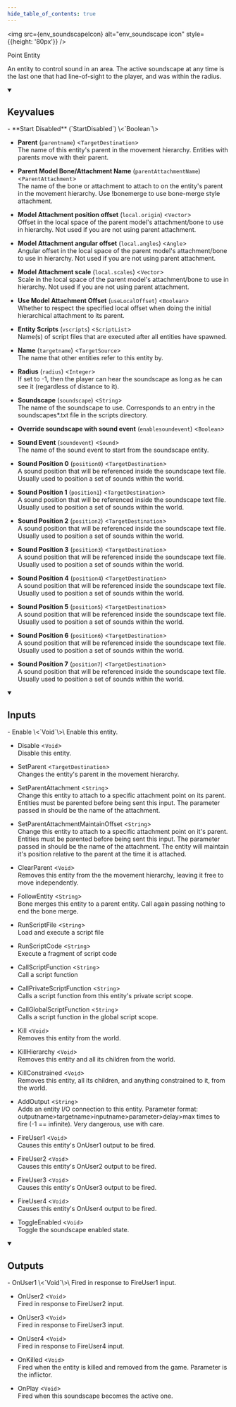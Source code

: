 ```yaml
---
hide_table_of_contents: true
---
```


<!---
!!!!!!
THIS PAGE IS AUTOGENERATED FROM GAME FGD DEFINITIONS!
DO NOT EDIT MANUALLY!
!!!!!!

In order to make edits, you can make an annotation file in /fgd_dump_overrides
-->



<img src={env_soundscapeIcon} alt="env_soundscape icon" style={{height: '80px'}} />

Point Entity

An entity to control sound in an area. The active soundscape at any time is the last one that had line-of-sight to the player, and was within the radius.

<details open>
<summary><h2>Keyvalues</h2></summary>
- **Start Disabled** (`StartDisabled`) \<`Boolean`\>

- **Parent** (`parentname`) \<`TargetDestination`\>\
The name of this entity's parent in the movement hierarchy. Entities with parents move with their parent.

- **Parent Model Bone/Attachment Name** (`parentAttachmentName`) \<`ParentAttachment`\>\
The name of the bone or attachment to attach to on the entity's parent in the movement hierarchy. Use !bonemerge to use bone-merge style attachment.

- **Model Attachment position offset** (`local.origin`) \<`Vector`\>\
Offset in the local space of the parent model's attachment/bone to use in hierarchy. Not used if you are not using parent attachment.

- **Model Attachment angular offset** (`local.angles`) \<`Angle`\>\
Angular offset in the local space of the parent model's attachment/bone to use in hierarchy. Not used if you are not using parent attachment.

- **Model Attachment scale** (`local.scales`) \<`Vector`\>\
Scale in the local space of the parent model's attachment/bone to use in hierarchy. Not used if you are not using parent attachment.

- **Use Model Attachment Offset** (`useLocalOffset`) \<`Boolean`\>\
Whether to respect the specified local offset when doing the initial hierarchical attachment to its parent.

- **Entity Scripts** (`vscripts`) \<`ScriptList`\>\
Name(s) of script files that are executed after all entities have spawned.

- **Name** (`targetname`) \<`TargetSource`\>\
The name that other entities refer to this entity by.

- **Radius** (`radius`) \<`Integer`\>\
If set to -1, then the player can hear the soundscape as long as he can see it (regardless of distance to it).

- **Soundscape** (`soundscape`) \<`String`\>\
The name of the soundscape to use. Corresponds to an entry in the soundscapes*.txt file in the scripts directory.

- **Override soundscape with sound event** (`enablesoundevent`) \<`Boolean`\>

- **Sound Event** (`soundevent`) \<`Sound`\>\
The name of the sound event to start from the soundscape entity.

- **Sound Position 0** (`position0`) \<`TargetDestination`\>\
A sound position that will be referenced inside the soundscape text file. Usually used to position a set of sounds within the world.

- **Sound Position 1** (`position1`) \<`TargetDestination`\>\
A sound position that will be referenced inside the soundscape text file. Usually used to position a set of sounds within the world.

- **Sound Position 2** (`position2`) \<`TargetDestination`\>\
A sound position that will be referenced inside the soundscape text file. Usually used to position a set of sounds within the world.

- **Sound Position 3** (`position3`) \<`TargetDestination`\>\
A sound position that will be referenced inside the soundscape text file. Usually used to position a set of sounds within the world.

- **Sound Position 4** (`position4`) \<`TargetDestination`\>\
A sound position that will be referenced inside the soundscape text file. Usually used to position a set of sounds within the world.

- **Sound Position 5** (`position5`) \<`TargetDestination`\>\
A sound position that will be referenced inside the soundscape text file. Usually used to position a set of sounds within the world.

- **Sound Position 6** (`position6`) \<`TargetDestination`\>\
A sound position that will be referenced inside the soundscape text file. Usually used to position a set of sounds within the world.

- **Sound Position 7** (`position7`) \<`TargetDestination`\>\
A sound position that will be referenced inside the soundscape text file. Usually used to position a set of sounds within the world.


 </details>
<details open>
<summary><h2>Inputs</h2></summary>
- Enable \<`Void`\>\
Enable this entity.

- Disable \<`Void`\>\
Disable this entity.

- SetParent \<`TargetDestination`\>\
Changes the entity's parent in the movement hierarchy.

- SetParentAttachment \<`String`\>\
Change this entity to attach to a specific attachment point on its parent. Entities must be parented before being sent this input. The parameter passed in should be the name of the attachment.

- SetParentAttachmentMaintainOffset \<`String`\>\
Change this entity to attach to a specific attachment point on it's parent. Entities must be parented before being sent this input. The parameter passed in should be the name of the attachment. The entity will maintain it's position relative to the parent at the time it is attached.

- ClearParent \<`Void`\>\
Removes this entity from the the movement hierarchy, leaving it free to move independently.

- FollowEntity \<`String`\>\
Bone merges this entity to a parent entity. Call again passing nothing to end the bone merge.

- RunScriptFile \<`String`\>\
Load and execute a script file

- RunScriptCode \<`String`\>\
Execute a fragment of script code

- CallScriptFunction \<`String`\>\
Call a script function

- CallPrivateScriptFunction \<`String`\>\
Calls a script function from this entity's private script scope.

- CallGlobalScriptFunction \<`String`\>\
Calls a script function in the global script scope.

- Kill \<`Void`\>\
Removes this entity from the world.

- KillHierarchy \<`Void`\>\
Removes this entity and all its children from the world.

- KillConstrained \<`Void`\>\
Removes this entity, all its children, and anything constrained to it, from the world.

- AddOutput \<`String`\>\
Adds an entity I/O connection to this entity. Parameter format: outputname&gt;targetname>inputname&gt;parameter&gt;delay&gt;max times to fire (-1 == infinite). Very dangerous, use with care.

- FireUser1 \<`Void`\>\
Causes this entity's OnUser1 output to be fired.

- FireUser2 \<`Void`\>\
Causes this entity's OnUser2 output to be fired.

- FireUser3 \<`Void`\>\
Causes this entity's OnUser3 output to be fired.

- FireUser4 \<`Void`\>\
Causes this entity's OnUser4 output to be fired.

- ToggleEnabled \<`Void`\>\
Toggle the soundscape enabled state.


 </details>
<details open>
<summary><h2>Outputs</h2></summary>
- OnUser1 \<`Void`\>\
Fired in response to FireUser1 input.

- OnUser2 \<`Void`\>\
Fired in response to FireUser2 input.

- OnUser3 \<`Void`\>\
Fired in response to FireUser3 input.

- OnUser4 \<`Void`\>\
Fired in response to FireUser4 input.

- OnKilled \<`Void`\>\
Fired when the entity is killed and removed from the game. Parameter is the inflictor.

- OnPlay \<`Void`\>\
Fired when this soundscape becomes the active one.


 </details>